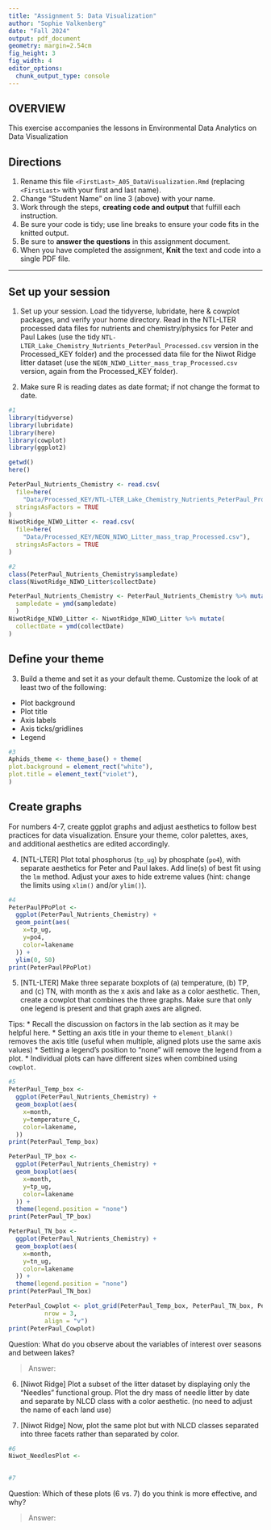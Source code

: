 ```yaml
---
title: "Assignment 5: Data Visualization"
author: "Sophie Valkenberg"
date: "Fall 2024"
output: pdf_document
geometry: margin=2.54cm
fig_height: 3
fig_width: 4
editor_options: 
  chunk_output_type: console
---
```


## OVERVIEW

This exercise accompanies the lessons in Environmental Data Analytics on Data Visualization 

## Directions
1. Rename this file `<FirstLast>_A05_DataVisualization.Rmd` (replacing `<FirstLast>` with your first and last name).
2. Change "Student Name" on line 3 (above) with your name.
3. Work through the steps, **creating code and output** that fulfill each instruction.
4. Be sure your code is tidy; use line breaks to ensure your code fits in the knitted output.
5. Be sure to **answer the questions** in this assignment document.
6. When you have completed the assignment, **Knit** the text and code into a single PDF file.

---

## Set up your session 

1. Set up your session. Load the tidyverse, lubridate, here & cowplot packages, and verify your home directory. Read in the NTL-LTER processed data files for nutrients and chemistry/physics for Peter and Paul Lakes (use the tidy `NTL-LTER_Lake_Chemistry_Nutrients_PeterPaul_Processed.csv` version in the Processed_KEY folder) and the processed data file for the Niwot Ridge litter dataset (use the `NEON_NIWO_Litter_mass_trap_Processed.csv` version, again from the Processed_KEY folder). 

2. Make sure R is reading dates as date format; if not change the format to date.

```r
#1 
library(tidyverse)
library(lubridate)
library(here)
library(cowplot)
library(ggplot2)

getwd()
here()

PeterPaul_Nutrients_Chemistry <- read.csv(
  file=here(
    "Data/Processed_KEY/NTL-LTER_Lake_Chemistry_Nutrients_PeterPaul_Processed.csv"), 
  stringsAsFactors = TRUE
)
NiwotRidge_NIWO_Litter <- read.csv(
  file=here(
    "Data/Processed_KEY/NEON_NIWO_Litter_mass_trap_Processed.csv"), 
  stringsAsFactors = TRUE
)

#2 
class(PeterPaul_Nutrients_Chemistry$sampledate)
class(NiwotRidge_NIWO_Litter$collectDate)

PeterPaul_Nutrients_Chemistry <- PeterPaul_Nutrients_Chemistry %>% mutate(
  sampledate = ymd(sampledate)
  )
NiwotRidge_NIWO_Litter <- NiwotRidge_NIWO_Litter %>% mutate(
  collectDate = ymd(collectDate)
)

```
## Define your theme
3. Build a theme and set it as your default theme. Customize the look of at least two of the following: 
 * Plot background
 * Plot title
 * Axis labels
 * Axis ticks/gridlines
 * Legend

```r
#3
Aphids_theme <- theme_base() + theme(
plot.background = element_rect("white"),
plot.title = element_text("violet"),
)


```

## Create graphs
For numbers 4-7, create ggplot graphs and adjust aesthetics to follow best practices for data visualization. Ensure your theme, color palettes, axes, and additional aesthetics are edited accordingly.

4. [NTL-LTER] Plot total phosphorus (`tp_ug`) by phosphate (`po4`), with separate aesthetics for Peter and Paul lakes. Add line(s) of best fit using the `lm` method. Adjust your axes to hide extreme values (hint: change the limits using `xlim()` and/or `ylim()`).

```r
#4 
PeterPaulPPoPlot <- 
  ggplot(PeterPaul_Nutrients_Chemistry) +
  geom_point(aes(
    x=tp_ug,
    y=po4,
    color=lakename
  )) +
  ylim(0, 50)
print(PeterPaulPPoPlot)

```


5. [NTL-LTER] Make three separate boxplots of (a) temperature, (b) TP, and (c) TN, with month as the x axis and lake as a color aesthetic. Then, create a cowplot that combines the three graphs. Make sure that only one legend is present and that graph axes are aligned. 

Tips:
* Recall the discussion on factors in the lab section as it may be helpful here. 
* Setting an axis title in your theme to `element_blank()` removes the axis title (useful when multiple, aligned plots use the same axis values)
* Setting a legend's position to "none" will remove the legend from a plot.
* Individual plots can have different sizes when combined using `cowplot`.

```r
#5 
PeterPaul_Temp_box <-
  ggplot(PeterPaul_Nutrients_Chemistry) +
  geom_boxplot(aes(
    x=month,
    y=temperature_C,
    color=lakename,
  ))
print(PeterPaul_Temp_box)

PeterPaul_TP_box <-
  ggplot(PeterPaul_Nutrients_Chemistry) +
  geom_boxplot(aes(
    x=month,
    y=tp_ug,
    color=lakename
  )) +
  theme(legend.position = "none")
print(PeterPaul_TP_box)

PeterPaul_TN_box <-
  ggplot(PeterPaul_Nutrients_Chemistry) +
  geom_boxplot(aes(
    x=month,
    y=tn_ug,
    color=lakename
  )) +
  theme(legend.position = "none")
print(PeterPaul_TN_box)

PeterPaul_Cowplot <- plot_grid(PeterPaul_Temp_box, PeterPaul_TN_box, PeterPaul_TP_box, 
          nrow = 3,
          align = "v")
print(PeterPaul_Cowplot)
```

Question: What do you observe about the variables of interest over seasons and between lakes? 

> Answer: 

6. [Niwot Ridge] Plot a subset of the litter dataset by displaying only the "Needles" functional group. Plot the dry mass of needle litter by date and separate by NLCD class with a color aesthetic. (no need to adjust the name of each land use)

7. [Niwot Ridge] Now, plot the same plot but with NLCD classes separated into three facets rather than separated by color. 

```r
#6
Niwot_NeedlesPlot <-
  

#7


```
Question: Which of these plots (6 vs. 7) do you think is more effective, and why? 

> Answer: